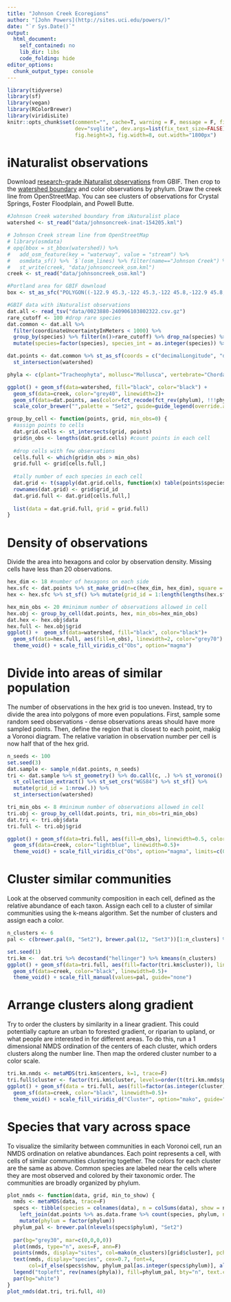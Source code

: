 ```yaml
---
title: "Johnson Creek Ecoregions"
author: "[John Powers](http://sites.uci.edu/powers/)"
date: "`r Sys.Date()`"
output:
  html_document:
    self_contained: no
    lib_dir: libs
    code_folding: hide
editor_options: 
  chunk_output_type: console
---
```


<style type="text/css">
.main-container {
  max-width: 1800px;
  margin-left: auto;
  margin-right: auto;
}
</style>

```r
library(tidyverse)
library(sf)
library(vegan)
library(RColorBrewer)
library(viridisLite)
knitr::opts_chunk$set(comment="", cache=T, warning = F, message = F, fig.path = "images-jc/",
                      dev="svglite", dev.args=list(fix_text_size=FALSE),
                      fig.height=3, fig.width=8, out.width="1800px")
```

# iNaturalist observations

Download [research-grade iNaturalist observations](https://doi.org/10.15468/dl.ph88g7) from GBIF. Then crop to the [watershed boundary](https://www.inaturalist.org/places/geometry/154205.kml) and color observations by phylum. Draw the creek line from OpenStreetMap. You can see clusters of observations for Crystal Springs, Foster Floodplain, and Powell Butte.

```r
#Johnson Creek watershed boundary from iNaturalist place
watershed <- st_read("data/johnsoncreek-inat-154205.kml")

# Johnson Creek stream line from OpenStreetMap
# library(osmdata)
# opq(bbox = st_bbox(watershed)) %>%
#   add_osm_feature(key = "waterway", value = "stream") %>%
#   osmdata_sf() %>% `$`(osm_lines) %>% filter(name=="Johnson Creek") %>% 
#   st_write(creek, "data/johnsoncreek_osm.kml")
creek <- st_read("data/johnsoncreek_osm.kml")

#Portland area for GBIF download
box <- st_as_sfc("POLYGON((-122.9 45.3,-122 45.3,-122 45.8,-122.9 45.8,-122.9 45.3))") %>% st_set_crs("WGS84")

#GBIF data with iNaturalist observations
dat.all <- read_tsv("data/0023880-240906103802322.csv.gz")
rare_cutoff <- 100 #drop rare species
dat.common <- dat.all %>% 
  filter(coordinateUncertaintyInMeters < 1000) %>% 
  group_by(species) %>% filter(n()>rare_cutoff) %>% drop_na(species) %>% 
  mutate(species=factor(species), species_int = as.integer(species)) %>% as.data.frame()

dat.points <- dat.common %>% st_as_sf(coords = c("decimalLongitude", "decimalLatitude"), crs = "WGS84") %>% 
  st_intersection(watershed)

phyla <- c(plant="Tracheophyta", mollusc="Mollusca", vertebrate="Chordata", basidiomycete="Basidiomycota", ascomycete="Ascomycota", arthropod="Arthropoda")
```

```r
ggplot() + geom_sf(data=watershed, fill="black", color="black") + 
  geom_sf(data=creek, color="grey40", linewidth=2)+
  geom_sf(data=dat.points, aes(color=fct_recode(fct_rev(phylum), !!!phyla)), size=0.3) + theme_void() + 
  scale_color_brewer("",palette = "Set2", guide=guide_legend(override.aes = list(size=4)))
```

```r
group_by_cell <- function(points, grid, min_obs=0) {
  #assign points to cells
  dat.grid.cells <- st_intersects(grid, points) 
  grid$n_obs <- lengths(dat.grid.cells) #count points in each cell
  
  #drop cells with few observations
  cells.full <- which(grid$n_obs > min_obs)
  grid.full <- grid[cells.full,]
  
  #tally number of each species in each cell
  dat.grid <- t(sapply(dat.grid.cells, function(x) table(points$species[x])))
  rownames(dat.grid) <- grid$grid_id
  dat.grid.full <- dat.grid[cells.full,]
  
  list(data = dat.grid.full, grid = grid.full)
}
```

# Density of observations

Divide the area into hexagons and color by observation density. Missing cells have less than 20 observations.

```r
hex_dim <- 18 #number of hexagons on each side
hex.sfc <- dat.points %>% st_make_grid(n=c(hex_dim, hex_dim), square = F)
hex <- hex.sfc %>% st_sf() %>% mutate(grid_id = 1:length(lengths(hex.sfc)))

hex_min_obs <- 20 #minimum number of observations allowed in cell
hex.obj <- group_by_cell(dat.points, hex, min_obs=hex_min_obs)
dat.hex <- hex.obj$data
hex.full <- hex.obj$grid
ggplot() +  geom_sf(data=watershed, fill="black", color="black")+
  geom_sf(data=hex.full, aes(fill=n_obs), linewidth=2, color="grey70") + 
  theme_void() + scale_fill_viridis_c("Obs", option="magma") 
```

# Divide into areas of similar population

The number of observations in the hex grid is too uneven. Instead, try to divide the area into polygons of more even populations. First, sample some random seed observations - dense observations areas should have more sampled points. Then, define the region that is closest to each point, makig a Voronoi diagram. The relative variation in observation number per cell is now half that of the hex grid.

```r
n_seeds <- 100
set.seed(3)
dat.sample <- sample_n(dat.points, n_seeds)
tri <- dat.sample %>% st_geometry() %>% do.call(c, .) %>% st_voronoi() %>% 
  st_collection_extract() %>% st_set_crs("WGS84") %>% st_sf() %>%
  mutate(grid_id = 1:nrow(.)) %>%
  st_intersection(watershed)

tri_min_obs <- 8 #minimum number of observations allowed in cell
tri.obj <- group_by_cell(dat.points, tri, min_obs=tri_min_obs)
dat.tri <- tri.obj$data
tri.full <- tri.obj$grid

ggplot() + geom_sf(data=tri.full, aes(fill=n_obs), linewidth=0.5, color="grey70") + 
  geom_sf(data=creek, color="lightblue", linewidth=0.5)+
  theme_void() + scale_fill_viridis_c("Obs", option="magma", limits=c(0,NA))
```

# Cluster similar communities

Look at the observed community composition in each cell, defined as the relative abundance of each taxon. Assign each cell to a cluster of similar communities using the k-means algorithm. Set the number of clusters and assign each a color.

```r
n_clusters <- 6
pal <- c(brewer.pal(8, "Set2"), brewer.pal(12, "Set3"))[1:n_clusters] %>% set_names(1:n_clusters)

set.seed(1)
tri.km <-  dat.tri %>% decostand("hellinger") %>% kmeans(n_clusters)
ggplot() + geom_sf(data=tri.full, aes(fill=factor(tri.km$cluster)), linewidth=0.5, color="grey40") + 
  geom_sf(data=creek, color="black", linewidth=0.5)+
  theme_void() + scale_fill_manual(values=pal, guide="none")
```

# Arrange clusters along gradient

Try to order the clusters by similarity in a linear gradient. This could potentially capture an urban to forested gradient, or riparian to upland, or what people are interested in for different areas. To do this, run a 1 dimensional NMDS ordination of the centers of each cluster, which orders clusters along the number line. Then map the ordered cluster number to a color scale.

```r
tri.km.nmds <- metaMDS(tri.km$centers, k=1, trace=F)
tri.full$cluster <- factor(tri.km$cluster, levels=order(t(tri.km.nmds$points)))
ggplot() + geom_sf(data = tri.full, aes(fill=factor(as.integer(cluster))), linewidth=0.5, color="grey80") + 
  geom_sf(data=creek, color="black", linewidth=0.5)+
  theme_void() + scale_fill_viridis_d("Cluster", option="mako", guide="none")
```

# Species that vary across space

To visualize the similarity between communities in each Voronoi cell, run an NMDS ordination on relative abundances. Each point represents a cell, with cells of similar communities clustering together. The colors for each cluster are the same as above. Common species are labeled near the cells where they are most observed and colored by their taxonomic order. The communities are broadly organized by phylum.

```r
plot_nmds <- function(data, grid, min_to_show) {
  nmds <- metaMDS(data, trace=F)
  specs <- tibble(species = colnames(data), n = colSums(data), show = n>min_to_show) %>%  
    left_join(dat.points %>% as.data.frame %>% count(species, phylum, name="n_total")) %>% 
    mutate(phylum = factor(phylum))
  phylum_pal <- brewer.pal(nlevels(specs$phylum), "Set2")
  
  par(bg="grey30", mar=c(0,0,0,0))
  plot(nmds, type="n", axes=F, ann=F)
  points(nmds, display="sites", col=mako(n_clusters)[grid$cluster], pch=19)
  text(nmds, display="species", cex=0.7, font=4,
       col=if_else(specs$show, phylum_pal[as.integer(specs$phylum)], alpha("black",0)))
  legend("topleft", rev(names(phyla)), fill=phylum_pal, bty="n", text.col="white")
  par(bg="white")
}
plot_nmds(dat.tri, tri.full, 40)
```


